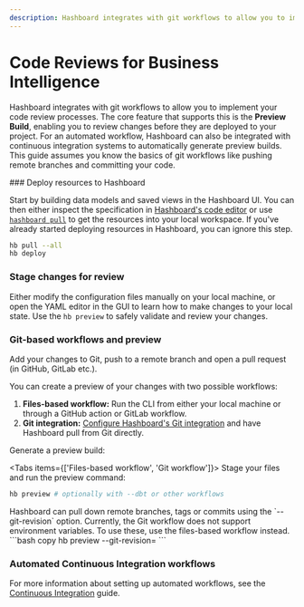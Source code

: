 ```yaml
---
description: Hashboard integrates with git workflows to allow you to implement your code review processes
---
```



# Code Reviews for Business Intelligence

Hashboard integrates with git workflows to allow you to implement your code review processes. The core feature that supports this is the **Preview Build**, enabling you to review changes before they are deployed to your project. For an automated workflow, Hashboard can also be integrated with continuous integration systems to automatically generate preview builds.  This guide assumes you know the basics of git workflows like pushing remote branches and committing your code.

<Steps>
### Deploy resources to Hashboard

Start by building data models and saved views in the Hashboard UI.  You can then either inspect the specification in [Hashboard's code editor](/docs/data-ops/yaml-editor) or use [`hashboard pull`](/docs/data-ops/cli/pull) to get the resources into your local workspace.  If you've already started deploying resources in Hashboard, you can ignore this step.

```bash
hb pull --all
hb deploy
```

### Stage changes for review
Either modify the configuration files manually on your local machine, or open the YAML editor in the GUI to learn how to make changes to your local state.  Use the `hb preview` to safely validate and review your changes.
 
### Git-based workflows and preview
Add your changes to Git, push to a remote branch and open a pull request (in GitHub, GitLab etc.).

You can create a preview of your changes with two possible workflows:
1. **Files-based workflow:** Run the CLI from either your local machine or through a GitHub action or GitLab workflow.
1. **Git integration:** [Configure Hashboard's Git integration](/docs/data-ops/git-integration) and have Hashboard pull from Git directly.

Generate a preview build:

<Tabs items={['Files-based workflow', 'Git workflow']}>
  <Tab>
  Stage your files and run the preview command:
  ```bash copy
  hb preview # optionally with --dbt or other workflows
  ```
  </Tab>
  <Tab>
  Hashboard can pull down remote branches, tags or commits using the `--git-revision` option.
  <Callout type="info">
    Currently, the Git workflow does not support environment variables. To use these, use the files-based workflow instead.
  </Callout>
  ```bash copy
  hb preview --git-revision=<your branch name>
  ```
  </Tab>
</Tabs>


### Automated Continuous Integration workflows

For more information about setting up automated workflows, see the [Continuous Integration](./continuous-integration) guide.

</Steps>
